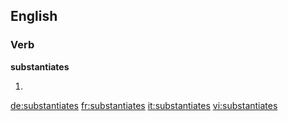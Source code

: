 ==English==

===Verb===
'''substantiates'''

# {{third-person singular of|[[substantiate]]}}

[[de:substantiates]]
[[fr:substantiates]]
[[it:substantiates]]
[[vi:substantiates]]